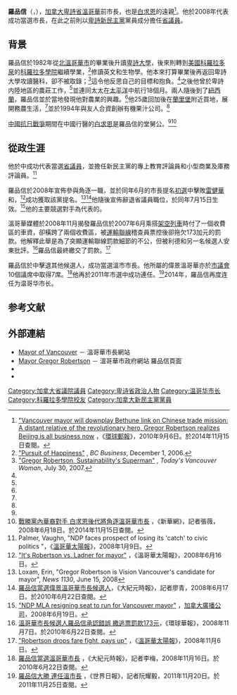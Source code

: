 {{noteTA
|1=zh-cn:不列颠哥伦比亚;zh-hk:卑詩;zh-tw:英屬哥倫比亞
}}
{{Infobox officeholder
| honorific-prefix    = 
| name                = 羅品信
| original_name       = Gregor Robertson
| honorific-suffix    =
| image               = Gregor Robertson Burrard.jpg
| imagesize           = 
| smallimage          =
| caption             = 
| order               =
| office1              = 第39任{{tsl|en|Mayor of Vancouver|溫哥華市長}}
| term_start1          = 2008年12月8日
| term_end1 = 2018年11月5日
| predecessor1         = {{tsl|en|Sam Sullivan||蘇利文}}
| successor1 = [[甘迺迪_(加拿大政治人物)|肯尼迪]]
| office2              = {{tsl|en|Vancouver-Fairview|溫哥華-麗景區}}[[不列顛哥倫比亞省省議會|省議員]]
| term_start2          = 2005年5月17日
| term_end2            = 2008年7月15日
| predecessor2         = {{tsl|en|Gary Farrell-Collins|Gary Farrell-Collins}}
| successor2           = {{tsl|en|Jenn McGinn|Jenn McGinn}}
| birth_date          = {{birth date and age|1964|9|18}}<ref>{{Cite web|title=Robertson to lead Vancouver into 2010 Games|url=https://bc.ctvnews.ca/robertson-to-lead-vancouver-into-2010-games-1.343135|accessdate=2020-09-24|date=2008-11-15|last=Wintonyk|first=Darcy|work=British Columbia|language=en|archive-date=2021-01-05|archive-url=https://web.archive.org/web/20210105004653/https://bc.ctvnews.ca/robertson-to-lead-vancouver-into-2010-games-1.343135|dead-url=no}}</ref>
| birth_place         =  [[File:Canadian_Red_Ensign_(1868-1921).svg|23px]] [[加拿大|加拿大]][[卑詩省|卑詩省]][[北溫哥華市|北溫哥華市]]<ref>{{Cite web|title=Twenty Questions With Mayor Gregor Robertson|url=https://scoutmagazine.ca/2009/01/07/scout-qa-twenty-questions-with-mayor-gregor-robertson/|accessdate=2020-09-24|date=2009-01-07|work=Scout Magazine|language=en-US|archive-date=2018-06-12|archive-url=https://web.archive.org/web/20180612143736/http://scoutmagazine.ca/2009/01/07/scout-qa-twenty-questions-with-mayor-gregor-robertson/|dead-url=no}}</ref>
| birthname           =
| nationality         = {{CAN}}
| party               = [[卑詩新民主黨|卑詩新民主黨]]<br>{{tsl|en|Vision Vancouver|偉景溫哥華}}
| spouse              = Amy Robertson（分居）<br>
| partner             = 
| relations           =
| children            = 4
| residence           =
| alma_mater          = [[科羅拉多學院|科羅拉多學院]]
| occupation          = 政治家、企業家
| religion            =
| signature           =
| website             =
| footnotes           =
}}
'''羅品信'''（{{lang-en|Gregor Angus Bethune Robertson}}，{{bd|1964年|9月18日}}），[[加拿大|加拿大]][[卑詩省|卑詩省]][[溫哥華|溫哥華]]前市長，也是[[白求恩|白求恩]]的遠親<ref name="bethune">[http://www.theglobeandmail.com/news/british-columbia/vancouver-mayor-will-downplay-bethune-link-on-chinese-trade-mission/article1697011/ "Vancouver mayor will downplay Bethune link on Chinese trade mission: A distant relative of the revolutionary hero, Gregor Robertson realizes Beijing is all business now] {{Wayback|url=http://www.theglobeandmail.com/news/british-columbia/vancouver-mayor-will-downplay-bethune-link-on-chinese-trade-mission/article1697011/ |date=20160918090248 }}，《[[環球郵報|環球郵報]]》，2010年9月6日。於2014年11月15日查閱。</ref>。他於2008年代表{{tsl|en|Vision Vancouver|偉景溫哥華}}成功當選市長，在此之前則以[[卑詩新民主黨|卑詩新民主黨]]黨員成分擔任{{tsl|en|Vancouver-Fairview|溫哥華-麗景區}}[[不列顛哥倫比亞省省議會|省議員]]。

==背景==
羅品信於1982年從[[北溫哥華市|北溫哥華市]]的{{tsl|en|Carson Graham Secondary School|卡森格林中學}}畢業後升讀[[卑詩大學|卑詩大學]]，後來則轉到[[美國|美國]][[科羅拉多泉|科羅拉多泉]]的[[科羅拉多學院|科羅拉多學院]]繼續學業，<ref name="bcbiz">[http://www.bcbusinessonline.ca/bcb/top-stories/2006/12/01/pursuit-happiness "Pursuit of Happiness"] {{webarchive|url=https://web.archive.org/web/20100711114943/http://www.bcbusinessonline.ca/bcb/top-stories/2006/12/01/pursuit-happiness|date=2010-07-11}}, ''BC Business'', December 1, 2006.</ref>修讀英文和生物學。他本來打算畢業後再返回卑詩大學攻讀醫科，卻不被取錄；<ref name="todayswoman">[http://www.shared-vision.com/sv-features/20070730/gregor-robertson-sustainabilitys-superman "Gregor Robertson, Sustainability's Superman"] {{webarchive|url=https://web.archive.org/web/20071019143139/http://www.shared-vision.com/sv-features/20070730/gregor-robertson-sustainabilitys-superman|date=2007-10-19}}, ''Today's Vancouver Woman'', July 30, 2007.</ref>這令他反思自己的目標和抱負。<ref name="todayswoman" />之後他曾於卑詩内陸{{tsl|en|Cariboo|卡里布}}地區的農莊工作，<ref name="bcbiz" />並連同太太在[[太平洋|太平洋]]中航行18個月。兩人隨後到了[[紐西蘭|紐西蘭]]，羅品信並於當地發現他對農業的興趣。<ref name="todayswoman" />他25歲回加後在[[蘭里堡|蘭里堡]]附近買地，展開務農生活，<ref name="bcbiz" />並於1994年與友人合資創辦{{tsl|en|Happy Planet|Happy Planet}}有機果汁公司。<ref name="bcbiz" />

[[中國抗日戰爭|中國抗日戰爭]]期間在中國行醫的[[白求恩|白求恩]]是羅品信的堂舅公。<ref name="bethune" /><ref>[http://news.xinhuanet.com/overseas/2008-06/18/content_8390910.htm 戰勝黨內華裔對手 白求恩後代將角逐溫哥華市長] {{webarchive|url=https://web.archive.org/web/20150217080844/http://news.xinhuanet.com/overseas/2008-06/18/content_8390910.htm|date=2015-02-17}}，《新華網》，記者張薇，2008年6月18日。於2014年11月15日查閱。</ref>

==從政生涯==
他於{{tsl|en|British Columbia general election, 2005|2005年卑詩省大選}}中成功代表{{tsl|en|British Columbia New Democratic Party|省新民主黨}}當選{{tsl|en|Vancouver-Fairview|溫哥華-麗景區}}[[不列顛哥倫比亞省省議會|省議員]]，並擔任新民主黨的專上教育評論員和小型商業及庫務評論員。<ref name=palmer>Palmer, Vaughn, "NDP faces prospect of losing its 'catch' to civic politics "，《[[溫哥華太陽報|溫哥華太陽報]]》，2008年1月9日。</ref>

羅品信於2008年宣佈參與角逐{{tsl|en|Mayor of Vancouver|溫哥華市長}}一職，並於同年6月的{{tsl|en|Vision Vancouver|偉景溫哥華}}市長提名[[初選|初選]]中擊敗[[雷健華|雷健華]]和{{tsl|en|Allan De Genova|鄭諾華}}，<ref name="vansun2008">[http://www.canada.com/vancouversun/news/story.html?id=30e4c717-65a7-417e-ab59-cea2ac1276fe "It's Robertson vs. Ladner for mayor"] {{webarchive|url=https://web.archive.org/web/20121107010905/http://www.canada.com/vancouversun/news/story.html?id=30e4c717-65a7-417e-ab59-cea2ac1276fe|date=2012-11-07}}，《溫哥華太陽報》，2008年6月16日。</ref>成功獲取該黨提名。<ref name=loxam>Loxam, Erin, "Gregor Robertson is Vision Vancouver's candidate for mayor", ''News 1130'', June 15, 2008</ref><ref>[http://www.epochtimes.com.au/b5/8/6/17/n2157117.htm 羅品信當選偉景溫哥華市長候選人]{{dead link|date=2018年4月 |bot=InternetArchiveBot |fix-attempted=yes }}，《大紀元時報》，記者廖青，2008年6月17日。於2010年6月22日查閱。</ref>他隨後宣佈辭退省議員職位，於同年7月15日生效。<ref name=CBC>[http://www.cbc.ca/canada/british-columbia/story/2008/06/19/bc-robertson-resignation.html "NDP MLA resigning seat to run for Vancouver mayor"] {{Wayback|url=http://www.cbc.ca/canada/british-columbia/story/2008/06/19/bc-robertson-resignation.html |date=20080622153002 }}，[[加拿大廣播公司|加拿大廣播公司]]，2008年6月19日。</ref>他的主要競選對手為代表{{tsl|en|Non-Partisan Association|無黨派協會}}的{{tsl|en|Peter Ladner|利德}}。

溫哥華媒體於2008年11月揭發羅品信於2007年6月乘搭[[溫哥華架空列車|架空列車]]時付了一個收費區的車資，卻橫跨了兩個收費區，被[[運輸聯線|運輸聯線]]稽查員票控後卻拖欠173加元的罰款。他解釋此舉是為了突顯運輸聯線罰款細節的不公，但被利德和另一名候選人安東批評。<ref>[http://www.gcpnews.com/zh-tw/articles/2008-11-07/C1040_29639.html 溫哥華市長候選人羅品信承認錯誤 繳逃票罰款173元]{{dead link|date=2018年4月|bot=InternetArchiveBot|fix-attempted=yes}}，《環球華報》，2008年11月7日。於2010年6月22日查閱。</ref>羅品信最終繳交了罰款。<ref>[http://www.canada.com/vancouversun/news/story.html?id=fb2346ad-91e6-4531-b1fa-c724fa94e61c "Robertson drops fare fight, pays up"] {{webarchive|url=https://web.archive.org/web/20081109052543/http://www.canada.com/vancouversun/news/story.html?id=fb2346ad-91e6-4531-b1fa-c724fa94e61c|date=2008-11-09}}，《[[溫哥華太陽報|溫哥華太陽報]]》，2008年11月6日。</ref>

羅品信於{{tsl|en|Vancouver municipal election, 2008|2008年溫哥華市選舉}}中擊退其他候選人，成功當選溫市市長。他所屬的偉景溫哥華亦於[[溫哥華市議會|市議會]]10個議席中取得7席。<ref>[http://www12.epochtimes.com/b5/8/11/16/n2331117.htm 羅品信當選溫哥華市長] {{webarchive|url=https://web.archive.org/web/20090819112304/http://epochtimes.com/b5/8/11/16/n2331117.htm|date=2009-08-19}}，《大紀元時報》，記者李梅，2008年11月16日。於2010年6月22日查閱。</ref>他再於2011年市選中成功連任。<ref>[http://www.worldjournal.com/view/full_news/16500876/article-%E7%BE%85%E5%93%81%E4%BF%A1%E5%A4%A7%E5%8B%9D-%E9%80%A3%E4%BB%BB%E6%BA%AB%E5%B8%82%E9%95%B7?instance=van 羅品信大勝 連任溫市長] {{Wayback|url=http://www.worldjournal.com/view/full_news/16500876/article-%E7%BE%85%E5%93%81%E4%BF%A1%E5%A4%A7%E5%8B%9D-%E9%80%A3%E4%BB%BB%E6%BA%AB%E5%B8%82%E9%95%B7?instance=van |date=20141129024801 }}，《世界日報》，記者阮耀毅，2011年11月20日。於2011年11月25日查閱。</ref>2014年，羅品信再度连任为温哥华市长。

== 参考文献 ==
{{Reflist|2}}

==外部連結==
{{commonscat|Gregor Robertson}}
*[https://web.archive.org/web/20100503201836/http://www.mayorofvancouver.ca/blog/ Mayor of Vancouver] － 溫哥華市長網站
*[http://vancouver.ca/ctyclerk/mayorcouncil/mayorrobertson.htm Mayor Gregor Robertson] {{Wayback|url=http://vancouver.ca/ctyclerk/mayorcouncil/mayorrobertson.htm |date=20200513115947 }} － 溫哥華市政府網站 羅品信頁面
*{{facebook|gregorrobertson}}
*{{Sinaweibo|gregorrobertson}}
{{DEFAULTSORT:Robertson}}
[[Category:加拿大省議院議員|Category:加拿大省議院議員]]
[[Category:卑诗省政治人物|Category:卑诗省政治人物]]
[[Category:温哥华市长|Category:温哥华市长]]
[[Category:科羅拉多學院校友|Category:科羅拉多學院校友]]
[[Category:加拿大新民主黨黨員|Category:加拿大新民主黨黨員]]